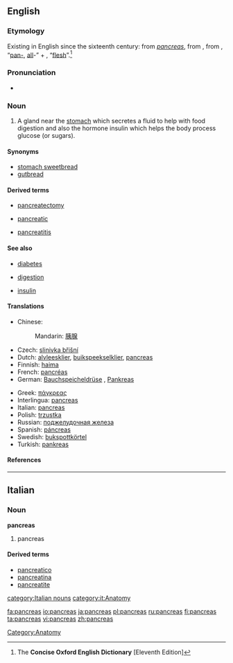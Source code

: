 {{see|pancréas}}
==English==

===Etymology===
Existing in English since the sixteenth century: from {{L.}} ''[[#Latin|pancreas]]'', from {{AGr.}} '''{{polytonic|[[πάγκρεας]]}}''' {{italbrac|pankreas}}, from '''{{polytonic|[[παν-]]}}''' {{italbrac|pan-}}, “[[pan-#English|pan-]], [[all#English|all]]-” + '''{{polytonic|[[κρέας]]}}''' {{italbrac|kreas}}, “[[flesh]]”.<ref name="COED-etym">The '''Concise Oxford English Dictionary''' [Eleventh Edition]</ref>

===Pronunciation===
* {{UK}} {{IPA|/ˈpæŋkɹiəs/}}

===Noun===
{{en-noun|pancreases|pl2=pancreata}}

# A gland near the [[stomach]] which secretes a fluid to help with food digestion and also the hormone insulin which helps the body process glucose (or sugars).

====Synonyms====
* [[stomach sweetbread]]
* [[gutbread]]

====Derived terms====
{{rel-top3|Derived terms}}
* [[pancreatectomy]]
{{rel-mid3}}
* [[pancreatic]]
{{rel-mid3}}
* [[pancreatitis]]
{{rel-bottom}}

====See also====
{{rel-top|See also}}
* [[diabetes]]
{{rel-mid3}}
* [[digestion]]
{{rel-mid3}}
* [[insulin]]
{{rel-bottom}}

====Translations====
{{trans-top|A pancreas}}
*Chinese:
*:Mandarin: [[胰腺]] {{italbrac|yíxiàn}}
*Czech: [[slinivka břišní]] {{f}}
*Dutch: [[alvleesklier]], [[buikspeekselklier]], [[#Dutch|pancreas]]
*Finnish: [[haima]]
*French: [[pancréas]] {{m}}
*German: [[Bauchspeicheldrüse]] {{f}}, [[Pankreas]] {{n}}
{{trans-mid}}
*Greek: [[πάγκρεας]] {{italbrac|pá[ŋ]kreas}} {{n}}
*Interlingua: [[#Interlingua|pancreas]]
*Italian: [[#Italian|pancreas]] {{m}}
*Polish: [[trzustka]] {{f}}
*Russian: [[поджелудочная железа]] {{italbrac|podželúdočnaja železá}} {{f}}
*Spanish: [[páncreas]] {{m}}
*Swedish: [[bukspottkörtel]] {{c}}
*Turkish: [[pankreas]]
{{trans-bottom}}

====References====
<references/>

[[Category:Anatomy]]

----

==Italian==

===Noun===
'''pancreas''' {{m}} {{inv}}

# pancreas

====Derived terms====
*[[pancreatico]]
*[[pancreatina]]
*[[pancreatite]]

[[category:Italian nouns]]
[[category:it:Anatomy]]

[[fa:pancreas]]
[[io:pancreas]]
[[ja:pancreas]]
[[pl:pancreas]]
[[ru:pancreas]]
[[fi:pancreas]]
[[ta:pancreas]]
[[vi:pancreas]]
[[zh:pancreas]]